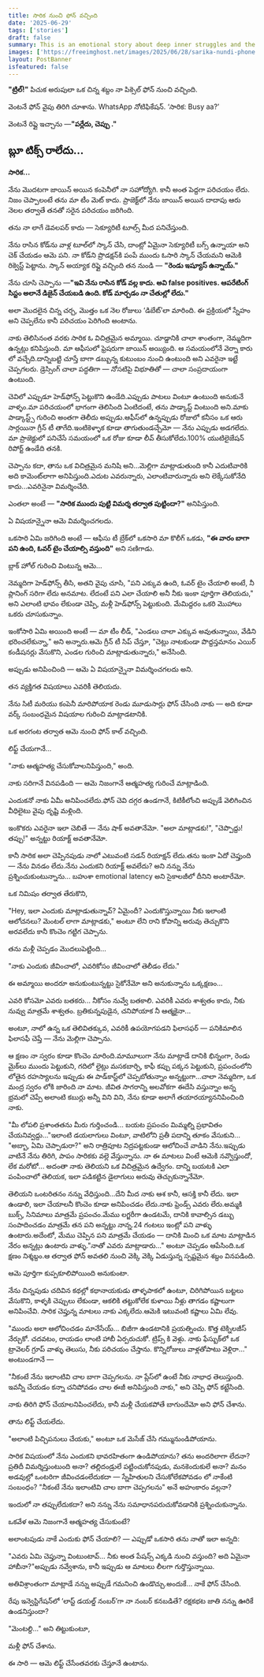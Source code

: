 ```yaml
---
title: సారిక నుంచి ఫోన్ వచ్చింది
date: '2025-06-29'
tags: ['stories']
draft: false
summary: This is an emotional story about deep inner struggles and the complex journey of trying to connect with someone in their darkest hour
images: ['https://freeimghost.net/images/2025/06/28/sarika-nundi-phone.jpg']
layout: PostBanner
isfeatured: false
---
```


**"ట్రిల్!"** పిచుక అరుపులా ఒక చిన్న శబ్దం నా పిక్సెల్ ఫోన్ నుంచి వచ్చింది.

వెంటనే ఫోన్ వైపు తిరిగి చూశాను. WhatsApp నోటిఫికేషన్.
‘సారిక: Busy aa?’

వెంటనే రిప్లై ఇచ్చాను —**"పర్లేదు, చెప్పు ."**

## బ్లూ టిక్స్ రాలేదు...

**సారిక...**

నేను మొదటగా జాయిన్ అయిన కంపెనీలో నా సహోద్యోగి.
కానీ అంత పెద్దగా పరిచయం లేదు. నిజం చెప్పాలంటే తను మా టీం మెట్ కాదు.
ప్రాజెక్ట్‌లో నేను జాయిన్ అయిన దాదాపు ఆరు నెలల తర్వాతే తనతో సరైన పరిచయం జరిగింది.

తను నా లాగే డెవలపర్ కాదు — సెక్యూరిటీ టూల్స్ మీద పనిచేస్తుంది.

నేను రాసిన కోడ్‌ను వాళ్ల టూల్‌లో స్కాన్ చేసి, దాంట్లో ఏమైనా సెక్యూరిటీ బగ్స్ ఉన్నాయా అని చెక్ చేయడం ఆమె పని.
నా కోడ్‌ని ప్రొడక్షన్‌కి పంపే ముందు ఓసారి స్కాన్ చేయమని ఆమెకి రిక్వెస్ట్ పెట్టాను.
స్కాన్ అయ్యాక రిప్లై వచ్చింది తన నుండి — **"రెండు ఇష్యూస్ ఉన్నాయ్."**

నేను చూసి చెప్పాను —**"ఇవి నేను రాసిన కోడ్ వల్ల కాదు. అవి false positives. ఆపరేటింగ్ సిస్టం అలానే డిజైన్ చేయబడి ఉంది. కోడ్ మార్చడం నా చేతుల్లో లేదు."**

అలా మొదలైన చిన్న చర్చ, మొత్తం ఒక నెల రోజులు ‘డిబేట్’లా మారింది.
ఈ ప్రక్రియలో స్నేహం అని చెప్పలేను కానీ పరిచయం పెరిగింది అంటాను.

నాకు తెలిసినంత వరకు సారిక ఓ విచిత్రమైన అమ్మాయి. చూడ్డానికి చాలా శాంతంగా, నెమ్మదిగా ఉన్నట్లు కనిపిస్తుంది. మా ఆఫీసులో ఫ్రెషరుగా జాయిన్ అయ్యింది. ఆ సమయంలోనే వెర్నా కారు లో వచ్చేది.దాన్నిబట్టి చూస్తే బాగా డబ్బున్న కుటుంబం నుంచి ఉంటుంది అని ఎవరైనా ఇట్టే చెప్పగలరు.
డ్రెస్సింగ్ చాలా పద్ధతిగా — నోసటిపై విభూతితో — చాలా సంప్రదాయంగా ఉంటుంది.

చెవిలో ఎప్పుడూ హెడ్‌ఫోన్స్ పెట్టుకొని ఉండేది.ఎప్పుడు పాటలు వింటూ ఉంటుంది అనుకునే వాళ్ళం.మా పరిచయంలో భాగంగా తెలిసింది ఏంటిదంటే, తను పాడ్కాస్ట్ వింటుంది అని.మాకు పాడ్కాస్ట్స్ గురించి అంతగా తెలీదు అప్పుడు.ఆఫీస్‌లో ఉన్నప్పుడు రోజులో కనీసం ఒక ఆరు సార్లయినా గ్రీన్ టీ తాగేది.ఇంటికెళ్ళాక కూడా తాగుతుండచ్చేమో — నేను ఎప్పుడు అడగలేదు.
మా ప్రాజెక్టులో పనిచేసే సమయంలో ఒక రోజు కూడా లీవ్ తీసుకోలేదు.100% యుటిలైజేషన్ రిపోర్ట్ ఉండేది తనకి.

చెప్పాను కదా, తాను ఒక విచిత్రమైన మనిషి అని...మెల్లిగా మాట్లాడుతుంది కానీ ఎదుటివారికి అది కామెంట్‌లాగా అనిపిస్తుంది.ఎదుట ఎవరున్నారు, ఎలాంటివారున్నారు అని లెక్కేసుకోనేది కాదు...ఎవరినైనా విమర్శించేది.

ఎంతలా అంటే — **"సారిక ముందు పుట్టి విమర్శ తర్వాత పుట్టిందా?"** అనిపిస్తుంది.

ఏ విషయాన్నైనా ఆమె విమర్శించగలదు.

ఒకసారి ఏమి జరిగింది అంటే — ఆఫీసు టీ బ్రేక్‌లో ఒకసారి మా కొలీగ్ ఒకడు, **"ఈ వారం బాగా పని ఉంది, ఓవర్ టైం చేయాల్సి వస్తుంది"** అని సణిగాడు.

బ్లాక్ హోల్ గురించి వింటున్న ఆమె...

నెమ్మదిగా హెడ్‌ఫోన్స్ తీసి, అతని వైపు చూసి, "పని ఎక్కువ ఉంది, ఓవర్ టైం చేయాలి అంటే, నీ ప్లానింగ్ సరిగా లేదు అనమాట. లేదంటే పని ఎలా చేయాలి అనీ నీకు ఇంకా పూర్తిగా తెలియదు," అని ఎలాంటి భావం లేకుండా చెప్పి, మళ్లీ హెడ్‌ఫోన్స్ పెట్టుకుంది. మేమిద్దరం ఒకరి మొహాలు ఒకరు చూసుకున్నాం.

ఇంకోసారి ఏమి అయింది అంటే — మా టీం లీడ్, "ఎండలు చాలా ఎక్కువ అవుతున్నాయి, వేడిని భరించలేకున్నా," అని అన్నారు.ఆమె గ్రీన్ టీ సిప్ చేస్తూ, "చెట్లు నాటకుండా పొద్దస్తమానం ఎయిర్ కండీషనర్లు వేసుకొని, ఎండల గురించి మాట్లాడుతున్నారు," అనేసింది.

అప్పుడు అనిపించింది — ఆమె ఏ విషయాన్నైనా విమర్శించగలదు అని.

తన వ్యక్తిగత విషయాలు ఎవరికీ తెలియదు.

నేను సిటీ మరియు కంపెనీ మారిపోయాక రెండు మూడుసార్లు ఫోన్ చేసింది నాకు — అది కూడా వర్క్ సంబంధమైన విషయాల గురించి మాట్లాడటానికి.

ఒక అరగంట తర్వాత ఆమె నుంచి ఫోన్ కాల్ వచ్చింది.

లిఫ్ట్ చేయగానే...

"నాకు ఆత్మహత్య చేసుకోవాలనిపిస్తుంది," అంది.

నాకు సరిగానే వినపడింది — ఆమె నిజంగానే ఆత్మహత్య గురించే మాట్లాడింది.

ఎందుకనో నాకు ఏమీ అనిపించలేదు.ఫోన్ చెవి దగ్గర ఉండగానే, కిటికీలోంచి అప్పుడే వెలిగించిన వీధిలైటు వైపు దృష్టి మళ్లింది.

ఇంకొకరు ఎవరైనా ఇలా చెబితే — నేను షాక్ అవతానేమో. "అలా మాట్లాడకు!", "చెప్పొద్దు! తప్పు!" అన్నట్టు రియాక్ట్ అవతానేమో.

కానీ సారిక అలా చెప్పినపుడు నాలో ఎటువంటి సడన్ రియాక్షన్ లేదు.తను ఇంకా ఏదో చెప్తుంది — నేను వినడం లేదు.నేను ఎందుకని రియాక్ట్ అవలేదు? అని నన్ను నేను ప్రశ్నించుకుంటున్నాను...
బహుశా emotional latency అని సైకాలజీలో దీనిని అంటారేమో.

ఒక నిమిషం తర్వాత తేరుకొని,

"Hey, ఇలా ఎందుకు మాట్లాడుతున్నావ్? ఏమైందీ? ఎందుకొస్తున్నాయి నీకు ఇలాంటి ఆలోచనలు? మెంటల్ లాగా మాట్లాడకు," అంటూ లేని రాని కోపాన్ని అరువు తెచ్చుకొని అరవలేదు కానీ కొంచెం గట్టిగ చెప్పాను.

తను మళ్లీ చెప్పడం మొదలుపెట్టింది...

"నాకు ఎందుకు జీవించాలో, ఎవరికోసం జీవించాలో తెలీడం లేదు."

ఈ అమ్మాయి అందరూ అనుకుంటున్నట్టు సైకోనేమో అని అనుకున్నాను ఒక్కక్షణం...

ఎవరి కోసమో ఎవరు బతకరు... నీకోసం నువ్వే బతకాలి. ఎవరికీ ఎవరు శాశ్వతం కాదు, నీకు నువ్వు మాత్రమే శాశ్వతం. బ్రతికున్నపుడైన, చనిపోయాక నీ ఆత్మకైనా...

అంటూ, నాలో ఉన్న ఒక తెలివితక్కువ, ఎవరికీ ఉపయోగపడని ఫిలాసఫర్ — పనికిమాలిన ఫిలాసఫీ చెప్తే — నేను మెల్లిగా చెప్పాను.

ఆ క్షణం నా స్వరం కూడా కొంచెం మారింది.మామూలుగా నేను మాట్లాడే దానికి భిన్నంగా, రెండు మైక్‌లు ముందు పెట్టుకుని, గదిలో లైట్లు మసకబార్చి, కాఫీ కప్పు పక్కన పెట్టుకుని, ప్రపంచంలోని లోతైన రహస్యాలను ఇప్పుడు ఈ పాడ్‌కాస్ట్‌లో చెప్పబోతున్నాం అన్నట్టుగా...చాలా నెమ్మదిగా, ఒక మంద్ర స్వరం లోకి జారింది నా మాట.
జీవిత సాగరాన్ని అలవోకగా ఈదేసి వస్తున్నాం అన్న భ్రమలో చెప్పే అలాంటి కబుర్లు అన్నీ విని విని, నేను కూడా అలాగే తయారయ్యాననిపించింది నాకు.

"మీ లోపలి ప్రశాంతతను మీరు గుర్తించండి... బయట ప్రపంచం మిమ్మల్ని ప్రభావితం చేయనివ్వద్దు..."ఇలాంటి డయలాగులు వింటూ, వాటిలోని ప్రతీ పదాన్ని తూకం వేసుకుని... "అబ్బా, ఏమి చెప్పాడురా?" అని రాత్రిపూట నిద్రపట్టకుండా ఆలోచించే వాడిని నేను.ఇప్పుడు వాటినే నేను తిరిగి, పాపం సారికకు వల్లె వేస్తున్నాను. నా ఈ మాటలు వింటే ఆమెకి నవ్వొస్తుందో, లేక మరోటో... అదంతా నాకు తెలియని ఒక విచిత్రమైన ఉద్వేగం. దాన్ని బయటకి ఎలా పంపించాలో తెలియక, ఇలా పడికట్టిన డైలాగులు అరువు తెచ్చుకున్నానేమో.

తెలియని ఒంటరితనం నన్ను వేధిస్తుంది...దేని మీద నాకు ఆశ కానీ, ఆసక్తి కానీ లేదు.
ఇలా ఉండాలి, ఇలా చేయాలనీ కొంచెం కూడా అనిపించడం లేదు.నాకు ఫ్రెండ్స్ ఎవరు లేరు.అమ్మకి బుక్స్, సినిమాలు మాత్రమే ప్రపంచం.మేము లగ్జరీగా ఉండటమే, దానికి కావాల్సిన డబ్బు సంపాదించడం మాత్రమే తన పని అన్నట్టు నాన్న.24 గంటలు ఇంట్లో పని వాళ్ళు ఉంటారు.అదేంటో, మేము చెప్పిన పని మాత్రమే చేయడం — దానికి మించి ఒక మాట మాట్లాడిన నేరం అన్నట్లు ఉంటారు వాళ్ళు."నాతో ఎవరు మాట్లాడారు..." అంటూ చెప్పడం ఆపేసింది.ఒక క్షణం నిశ్శబ్దం.ఆ తర్వాత ఫోన్ అవతలి నుంచి వెక్కి వెక్కి ఏడుస్తున్న స్పష్టమైన శబ్దం వినపడింది.

ఆమె పూర్తిగా కుప్పకూలిపోయింది అనుకుంటా.

నేను చిన్నపుడు చదివిన కథల్లో కథానాయకుడు తాళ్ళపాకలో ఉంటూ, చిరిగిపోయిన బట్టలు వేసుకొని, కాళ్ళకి చెప్పులు లేకుండా, ఆకలికి తట్టుకోలేక కుళాయి నీళ్లు తాగడం కష్టాలుగా అనిపించేవి. సారిక చెప్తున్న మాటలు నాకు ఎక్కలేదు.ఆమెకి ఇటువంటి కష్టాలు ఏమి లేవు.

"ముందు అలా ఆలోచించడం మానేసేయ్... బిజీగా ఉండటానికి ప్రయత్నించు. కొత్త టెక్నిలజీస్ నేర్చుకో. చదవటం, రాయడం లాంటి హాబీ ఏర్పరుచుకో. ట్రిప్స్ కి వెళ్లు. నాకు ఫేస్బుక్‌లో ఒక ట్రావెలర్ గ్రూప్ వాళ్ళు తెలుసు, నీకు పరిచయం చేస్తాను. కొన్నిరోజులు వాళ్లతోపాటు వెళ్లిరా..." అంటుండగానే —

"నీకంటే నేను ఇలాంటివి చాల బాగా చెప్పగలను. నా ప్లేస్‌లో ఉంటే నీకు నాభాధ తెలుస్తుంది. ఇవన్నీ చేయడం కన్నా చనిపోవడం చాల ఈజీ అనిపిస్తుంది నాకు," అని చెప్పి ఫోన్ కట్టేసింది.

నాకు తిరిగి ఫోన్ చేయాలనిపించలేదు, కానీ మళ్లీ చేయకపోతే బాగుందేమో అని ఫోన్ చేశాను.

తాను లిఫ్ట్ చేయలేదు.

"అలాంటి పిచ్చిపనులు చేయకు," అంటూ ఒక మెసేజ్ చేసి గమ్మునుండిపోయాను.

సారిక విషయంలో నేను ఎందుకని భావరహితంగా ఉండిపోయాను?
తను అందరిలాగా లేదనా?
ప్రతిదీ విమర్శిస్తుంటుంది అనా?
తల్లిదండ్రులే పట్టించుకోనపుడు, మనకెందుకులే అనా?
మనం అడవుల్లో ఒంటరిగా జీవించడంలేదుకదా — స్నేహితులని చేసుకోలేకపోవడం లో నాకేంటి సంబంధం?
"నీకంటే నేను ఇలాంటివి చాల బాగా చెప్పగలను" అనే అహంకారం వల్లనా?

ఇందులో నా తప్పులేదుకదా? అని నన్ను నేను సమాధానపరుచుకోవడానికి ప్రశ్నించుకున్నాను.

ఒకవేళ ఆమె నిజంగానే ఆత్మహత్య చేసుకుంటే?

అలాంటపుడు నాకే ఎందుకు ఫోన్ చేయాలి? — ఎప్పుడో ఒకసారి తను నాతో ఇలా అన్నది:

"ఎవరు ఏమి చెప్తున్నా వింటుంటావ్... నీకు అంత పేషన్స్ ఎక్కడి నుంచి వస్తుంది? అది ఏమైనా హాబీనా?"అప్పుడు నవ్వేశాను, కానీ ఇప్పుడు ఆ మాటలు లీలగా గుర్తొస్తున్నాయి.

అతివిశ్రాంతంగా మాట్లాడే నన్ను అప్పుడే గమనించి ఉండొచ్చు.అందుకే… నాకే ఫోన్ చేసింది.

రేపు ఇన్వెస్టిగేషన్‌లో ‘లాస్ట్ డయల్డ్ నంబర్’గా నా నంబర్ కనబడితే? రక్షకభట జాతి నన్ను ఊరికే ఉండనిస్తుందా?

"మెంటల్ది..." అని తిట్టుకుంటూ,

మళ్లీ ఫోన్ చేశాను.

ఈ సారి — ఆమె లిఫ్ట్ చేసేంతవరకు చేస్తూనే ఉంటాను. 

